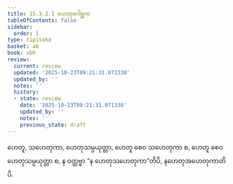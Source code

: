 ```yaml
---
title: 15.3.2.1 ဟေတုဂေါစ္ဆက
tableOfContents: false
sidebar:
  order: 1
type: tipitaka
basket: ab
book: vbh
review:
  current: review
  updated: '2025-10-23T09:21:31.071338'
  updated_by: ''
  notes: ''
  history:
  - state: review
    date: '2025-10-23T09:21:31.071338'
    updated_by: ''
    notes: ''
    previous_state: draft
---
```



<ReviewStatus review={frontmatter.review} showDetails={true} />

<HypothesisAnnotation frontmatter={frontmatter} />

<DynamicBreadcrumb />

<Division number="750" book="vbh" e="ch" v="30" p="320">

<Paragraph number="2195" book="vbh">
ဟေတူ, သဟေတုကာ, ဟေတုသမ္ပယုတ္တာ, ဟေတူ စေဝ သဟေတုကာ စ, ဟေတူ စေဝ ဟေတုသမ္ပယုတ္တာ စ, န ဝတ္တဗ္ဗာ “န ဟေတုသဟေတုကာ”တိပိ, နဟေတုအဟေတုကာတိပိ.
</Paragraph>
</Division>